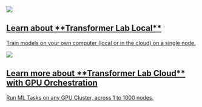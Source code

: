 <div style={{ display: "flex", justifyContent: "space-between", gap: "20px" }}>
  <a href="/docs/intro" style={{ flex: 1, textDecoration: "none" }}>
    <div
      style={{
        border: "2px solid black",
        borderRadius: "10px",
        padding: "20px",
        height: "600px",
      }}
    >
      <img src={require("./img/singlenode.png").default} width={300} />
      <h2>Learn about **Transformer Lab Local**</h2>
      <p>
        Train models on your own computer (local or in the cloud) on a single
        node.
      </p>
    </div>
  </a>
  <a href="/cloud" style={{ flex: 1, textDecoration: "none" }}>
    <div
      style={{
        border: "2px solid black",
        borderRadius: "10px",
        padding: "20px",
        height: "600px",
      }}
    >
      <img src={require("./img/multinode.png").default} width={300} />
      <h2>Learn more about **Transformer Lab Cloud** with GPU Orchestration</h2>
      <p>Run ML Tasks on any GPU Cluster, across 1 to 1000 nodes.</p>
    </div>
  </a>
</div>
